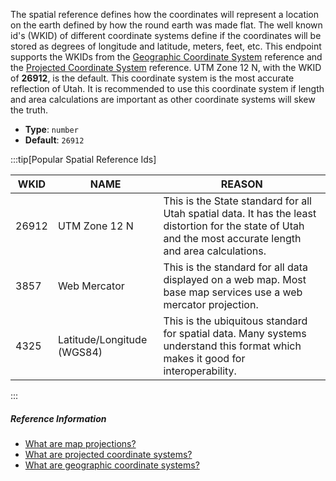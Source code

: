 The spatial reference defines how the coordinates will represent a location on the earth defined by how the round earth was made flat. The well known id's (WKID) of different coordinate systems define if the coordinates will be stored as degrees of longitude and latitude, meters, feet, etc. This endpoint supports the WKIDs from the [Geographic Coordinate System](https://pro.arcgis.com/en/pro-app/latest/help/mapping/properties/pdf/geographic_coordinate_systems.pdf) reference and the [Projected Coordinate System](https://pro.arcgis.com/en/pro-app/latest/help/mapping/properties/pdf/projected_coordinate_systems.pdf) reference. UTM Zone 12 N, with the WKID of **26912**, is the default. This coordinate system is the most accurate reflection of Utah. It is recommended to use this coordinate system if length and area calculations are important as other coordinate systems will skew the truth.

- **Type**: `number`
- **Default**: `26912`

:::tip[Popular Spatial Reference Ids]

| WKID  | NAME                       | REASON                                                                                                                                                      |
| ----- | -------------------------- | ----------------------------------------------------------------------------------------------------------------------------------------------------------- |
| 26912 | UTM Zone 12 N              | This is the State standard for all Utah spatial data. It has the least distortion for the state of Utah and the most accurate length and area calculations. |
| 3857  | Web Mercator               | This is the standard for all data displayed on a web map. Most base map services use a web mercator projection.                                             |
| 4325  | Latitude/Longitude (WGS84) | This is the ubiquitous standard for spatial data. Many systems understand this format which makes it good for interoperability.                             |

:::

##### Reference Information

- [What are map projections?](https://desktop.arcgis.com/en/arcmap/latest/map/projections/what-are-map-projections.htm)
- [What are projected coordinate systems?](https://desktop.arcgis.com/en/arcmap/latest/map/projections/about-projected-coordinate-systems.htm)
- [What are geographic coordinate systems?](https://desktop.arcgis.com/en/arcmap/latest/map/projections/about-geographic-coordinate-systems.htm)
